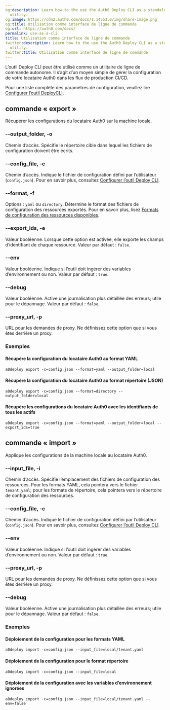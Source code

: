 ```yaml
---
og:description: Learn how to the use the Auth0 Deploy CLI as a standalone command-line
  utility.
og:image: https://cdn2.auth0.com/docs/1.14553.0/img/share-image.png
og:title: Utilisation comme interface de ligne de commande
og:url: https://auth0.com/docs/
permalink: use-as-a-cli
title: Utilisation comme interface de ligne de commande
twitter:description: Learn how to the use the Auth0 Deploy CLI as a standalone command-line
  utility.
twitter:title: Utilisation comme interface de ligne de commande
---
```


L’outil Deploy CLI peut être utilisé comme un utilitaire de ligne de commande autonome. Il s’agit d’un moyen simple de gérer la configuration de votre locataire Auth0 dans les flux de production CI/CD.

Pour une liste complète des paramètres de configuration, veuillez lire [Configurer l’outil DeployCLI](/configure-the-deploy-cli).

## commande « export »

Récupérer les configurations du locataire Auth0 sur la machine locale.

### --output_folder, -o

Chemin d’accès. Spécifie le répertoire cible dans lequel les fichiers de configuration doivent être écrits.

### --config_file, -c

Chemin d’accès. Indique le fichier de configuration défini par l’utilisateur (`config.json`). Pour en savoir plus, consultez [Configurer l’outil Deploy CLI](/configure-the-deploy-cli).

### --format, -f

Options : `yaml` ou `directory`. Détermine le format des fichiers de configuration des ressources exportés. Pour en savoir plus, lisez [Formats de configuration des ressources disponibles](/available-resource-configuration-formats).

### --export_ids, -e

Valeur booléenne. Lorsque cette option est activée, elle exporte les champs d’identifiant de chaque ressource. Valeur par défaut : `false`.

### --env

Valeur booléenne. Indique si l’outil doit ingérer des variables d’environnement ou non. Valeur par défaut : `true`.

### --debug

Valeur booléenne. Active une journalisation plus détaillée des erreurs; utile pour le dépannage. Valeur par défaut : `false`.

### --proxy_url, -p

URL pour les demandes de proxy. Ne définissez cette option que si vous êtes derrière un proxy.

### Exemples

#### Récupère la configuration du locataire Auth0 au format YAML

`a0deploy export -c=config.json --format=yaml --output_folder=local`

#### Récupère la configuration du locataire Auth0 au format répertoire (JSON)

`a0deploy export -c=config.json --format=directory --output_folder=local`

#### Récupère les configurations du locataire Auth0 avec les identifiants de tous les actifs

`a0deploy export -c=config.json --format=yaml --output_folder=local --export_ids=true`

## commande « import »

Applique les configurations de la machine locale au locataire Auth0.

### --input_file, -i

Chemin d’accès. Spécifie l’emplacement des fichiers de configuration des ressources. Pour les formats YAML, cela pointera vers le fichier `tenant.yaml`; pour les formats de répertoire, cela pointera vers le répertoire de configuration des ressources.

### --config_file, -c

Chemin d’accès. Indique le fichier de configuration défini par l’utilisateur (`config.json`).  Pour en savoir plus, consultez [Configurer l’outil Deploy CLI](/configure-the-deploy-cli).

### --env

Valeur booléenne. Indique si l’outil doit ingérer des variables d’environnement ou non. Valeur par défaut : `true`.

### --proxy_url, -p

URL pour les demandes de proxy. Ne définissez cette option que si vous êtes derrière un proxy.

### --debug

Valeur booléenne. Active une journalisation plus détaillée des erreurs; utile pour le dépannage. Valeur par défaut : `false`.

### Exemples

#### Déploiement de la configuration pour les formats YAML

`a0deploy import -c=config.json --input_file=local/tenant.yaml`

#### Déploiement de la configuration pour le format répertoire

`a0deploy import -c=config.json --input_file=local`

#### Déploiement de la configuration avec les variables d’environnement ignorées

`a0deploy import -c=config.json --input_file=local/tenant.yaml --env=false`
